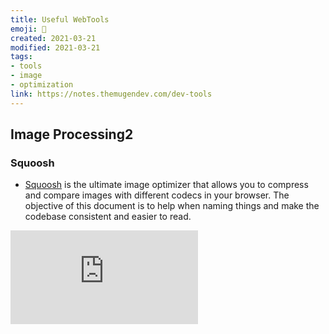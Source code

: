 ```yaml
---
title: Useful WebTools
emoji: 🧰
created: 2021-03-21
modified: 2021-03-21
tags:
- tools
- image
- optimization
link: https://notes.themugendev.com/dev-tools
---
```


## Image Processing2

### Squoosh
  - [Squoosh](https://squoosh.app/) is the ultimate image optimizer that allows you to compress and compare images with different codecs in your browser. 
The objective of this document is to help when naming things and make the codebase consistent and easier to read.

<Embed src="https://squoosh.app/" loading="lazy"/> 
